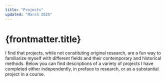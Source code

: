 ```yaml
---
title: "Projects"
updated: "March 2025"
---
```


# {frontmatter.title}

I find that projects, while not constituting original research, are a fun way to familiarize myself with different fields and their contemporary and historical methods. Below you can find descriptions of a variety of projects I have completed either independently, in preface to research, or as a substantial project in a course.

